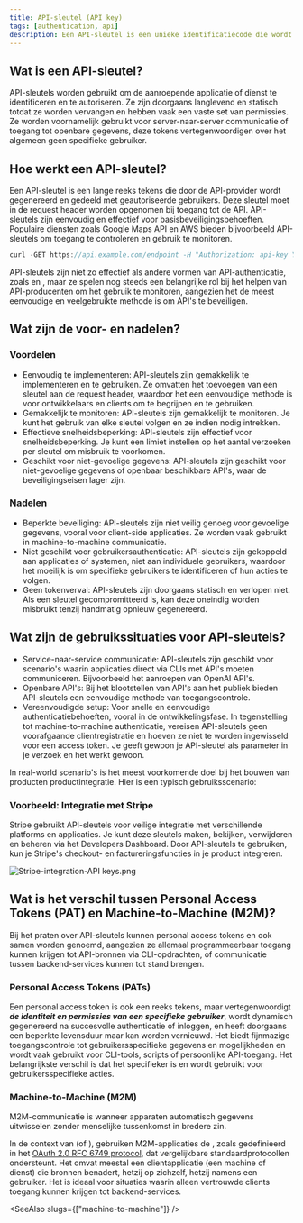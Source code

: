 ```yaml
---
title: API-sleutel (API key)
tags: [authentication, api]
description: Een API-sleutel is een unieke identificatiecode die wordt gebruikt om een client te authenticeren en autoriseren bij toegang tot een API. Het dient als een geheime token die in API-verzoeken wordt opgenomen om de identiteit van de client te verifiëren en toegang te verlenen tot specifieke bronnen of diensten. API-sleutels worden meestal gebruikt in server-naar-server communicatie of bij toegang tot openbare gegevens.
---
```


## Wat is een API-sleutel?

API-sleutels worden gebruikt om de aanroepende applicatie of dienst te identificeren en te autoriseren. Ze zijn doorgaans langlevend en statisch totdat ze worden vervangen en hebben vaak een vaste set van permissies. Ze worden voornamelijk gebruikt voor server-naar-server communicatie of toegang tot openbare gegevens, deze tokens vertegenwoordigen over het algemeen geen specifieke gebruiker.

## Hoe werkt een API-sleutel?

Een API-sleutel is een lange reeks tekens die door de API-provider wordt gegenereerd en gedeeld met geautoriseerde gebruikers. Deze sleutel moet in de request header worden opgenomen bij toegang tot de API. API-sleutels zijn eenvoudig en effectief voor basisbeveiligingsbehoeften. Populaire diensten zoals Google Maps API en AWS bieden bijvoorbeeld API-sleutels om toegang te controleren en gebruik te monitoren.

```java
curl -GET https://api.example.com/endpoint -H "Authorization: api-key YOUR_API_KEY"
```

API-sleutels zijn niet zo effectief als andere vormen van API-authenticatie, zoals <Ref slug="oauth-2.0" /> en <Ref slug="jwt" />, maar ze spelen nog steeds een belangrijke rol bij het helpen van API-producenten om het gebruik te monitoren, aangezien het de meest eenvoudige en veelgebruikte methode is om API's te beveiligen.

## Wat zijn de voor- en nadelen?

### Voordelen

- Eenvoudig te implementeren: API-sleutels zijn gemakkelijk te implementeren en te gebruiken. Ze omvatten het toevoegen van een sleutel aan de request header, waardoor het een eenvoudige methode is voor ontwikkelaars en clients om te begrijpen en te gebruiken.
- Gemakkelijk te monitoren: API-sleutels zijn gemakkelijk te monitoren. Je kunt het gebruik van elke sleutel volgen en ze indien nodig intrekken.
- Effectieve snelheidsbeperking: API-sleutels zijn effectief voor snelheidsbeperking. Je kunt een limiet instellen op het aantal verzoeken per sleutel om misbruik te voorkomen.
- Geschikt voor niet-gevoelige gegevens: API-sleutels zijn geschikt voor niet-gevoelige gegevens of openbaar beschikbare API's, waar de beveiligingseisen lager zijn.

### Nadelen

- Beperkte beveiliging: API-sleutels zijn niet veilig genoeg voor gevoelige gegevens, vooral voor client-side applicaties. Ze worden vaak gebruikt in machine-to-machine communicatie.
- Niet geschikt voor gebruikersauthenticatie: API-sleutels zijn gekoppeld aan applicaties of systemen, niet aan individuele gebruikers, waardoor het moeilijk is om specifieke gebruikers te identificeren of hun acties te volgen.
- Geen tokenverval: API-sleutels zijn doorgaans statisch en verlopen niet. Als een sleutel gecompromitteerd is, kan deze oneindig worden misbruikt tenzij handmatig opnieuw gegenereerd.

## Wat zijn de gebruikssituaties voor API-sleutels?

- Service-naar-service communicatie: API-sleutels zijn geschikt voor scenario's waarin applicaties direct via CLIs met API's moeten communiceren. Bijvoorbeeld het aanroepen van OpenAI API's.
- Openbare API's: Bij het blootstellen van API's aan het publiek bieden API-sleutels een eenvoudige methode van toegangscontrole.
- Vereenvoudigde setup: Voor snelle en eenvoudige authenticatiebehoeften, vooral in de ontwikkelingsfase. In tegenstelling tot machine-to-machine authenticatie, vereisen API-sleutels geen voorafgaande clientregistratie en hoeven ze niet te worden ingewisseld voor een access token. Je geeft gewoon je API-sleutel als parameter in je verzoek en het werkt gewoon.

In real-world scenario's is het meest voorkomende doel bij het bouwen van producten productintegratie. Hier is een typisch gebruiksscenario:

### Voorbeeld: Integratie met Stripe

Stripe gebruikt API-sleutels voor veilige integratie met verschillende platforms en applicaties. Je kunt deze sleutels maken, bekijken, verwijderen en beheren via het Developers Dashboard. Door API-sleutels te gebruiken, kun je Stripe's checkout- en factureringsfuncties in je product integreren.

![Stripe-integration-API keys.png](https://uploads.strapi.logto.io/Stripe_integration_API_keys_cb6a2bc679.png)

## Wat is het verschil tussen Personal Access Tokens (PAT) en Machine-to-Machine (M2M)?

Bij het praten over API-sleutels kunnen personal access tokens en <Ref slug="machine-to-machine" /> ook samen worden genoemd, aangezien ze allemaal programmeerbaar toegang kunnen krijgen tot API-bronnen via CLI-opdrachten, of communicatie tussen backend-services kunnen tot stand brengen.

### Personal Access Tokens (PATs)

Een personal access token is ook een reeks tekens, maar vertegenwoordigt ***de identiteit en permissies van een specifieke gebruiker***, wordt dynamisch gegenereerd na succesvolle authenticatie of inloggen, en heeft doorgaans een beperkte levensduur maar kan worden vernieuwd. Het biedt fijnmazige toegangscontrole tot gebruikersspecifieke gegevens en mogelijkheden en wordt vaak gebruikt voor CLI-tools, scripts of persoonlijke API-toegang. Het belangrijkste verschil is dat het specifieker is en wordt gebruikt voor gebruikersspecifieke acties.

### Machine-to-Machine (M2M)

M2M-communicatie is wanneer apparaten automatisch gegevens uitwisselen zonder menselijke tussenkomst in bredere zin.

In de context van <Ref slug="openid-connect" /> (of <Ref slug="oauth-2.0" />), gebruiken M2M-applicaties de <Ref slug="client-credentials-flow" />, zoals gedefinieerd in het [OAuth 2.0 RFC 6749 protocol](https://datatracker.ietf.org/doc/html/rfc6749), dat vergelijkbare standaardprotocollen ondersteunt. Het omvat meestal een clientapplicatie (een machine of dienst) die bronnen benadert, hetzij op zichzelf, hetzij namens een gebruiker. Het is ideaal voor situaties waarin alleen vertrouwde clients toegang kunnen krijgen tot backend-services.

<SeeAlso slugs={["machine-to-machine"]} />
